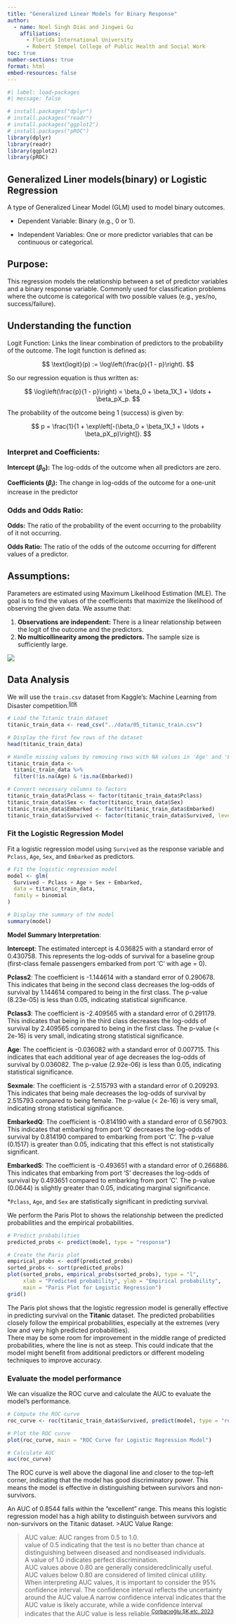 ```yaml
---
title: "Generalized Linear Models for Binary Response"
author:
  - name: Noel Singh Dias and Jingwei Gu
    affiliations:
      - Florida International University
      - Robert Stempel College of Public Health and Social Work
toc: true
number-sections: true
format: html
embed-resources: false
---
```


```r
#| label: load-packages
#| message: false

# install.packages("dplyr")
# install.packages("readr")
# install.packages("ggplot2")
# install.packages("pROC")
library(dplyr)
library(readr)
library(ggplot2)
library(pROC)
```



## Generalized Liner models(binary) or Logistic Regression

A type of Generalized Linear Model (GLM) used to model binary outcomes.

- Dependent Variable: Binary (e.g., 0 or 1).

- Independent Variables: One or more predictor variables that can be continuous or categorical.



## Purpose: 

This regression models the relationship between a set of predictor variables and a binary response variable. Commonly used for classification problems where the outcome is categorical with two possible values (e.g., yes/no, success/failure).



## Understanding the function

Logit Function: Links the linear combination of predictors to the probability of the outcome.
The logit function is defined as:

$$
\text{logit}(p) := \log\left(\frac{p}{1 - p}\right).
$$

So our regression equation is thus written as:

$$
\log\left(\frac{p}{1 - p}\right) = 
  \beta_0 + \beta_1X_1 + \ldots + \beta_pX_p.
$$

The probability of the outcome being 1 (success) is given by:

$$
p = \frac{1}{1 + \exp\left[-(\beta_0 + \beta_1X_1 + \ldots + \beta_pX_p)\right]}.
$$

 
### Interpret and Coefficients:
**Intercept ($\beta_0$):** The log-odds of the outcome when all predictors are zero.

**Coefficients ($\beta_i$):** The change in log-odds of the outcome for a one-unit increase in the predictor 


### Odds and Odds Ratio:
**Odds:** The ratio of the probability of the event occurring to the probability of it not occurring.

**Odds Ratio:** The ratio of the odds of the outcome occurring for different values of a predictor.


## Assumptions:

Parameters are estimated using Maximum Likelihood Estimation (MLE). The goal is to find the values of the coefficients that maximize the likelihood of observing the given data. We assume that:

1. **Observations are independent:** There is a linear relationship between the logit of the outcome and the predictors.
2. **No multicollinearity among the predictors.** The sample size is sufficiently large.

![](fig/05_glm_logistic_image4.jpg)



## Data Analysis

We will use the `train.csv` dataset from Kaggle's: Machine Learning from Disaster competition.^[link](https://www.kaggle.com/competitions/titanic/data)^

```r
# Load the Titanic train dataset
titanic_train_data <- read_csv("../data/05_titanic_train.csv")

# Display the first few rows of the dataset
head(titanic_train_data)
```

```r
# Handle missing values by removing rows with NA values in 'Age' and 'Embarked' columns
titanic_train_data <- 
  titanic_train_data %>%
  filter(!is.na(Age) & !is.na(Embarked))

# Convert necessary columns to factors
titanic_train_data$Pclass <- factor(titanic_train_data$Pclass)
titanic_train_data$Sex <- factor(titanic_train_data$Sex)
titanic_train_data$Embarked <- factor(titanic_train_data$Embarked)
titanic_train_data$Survived <- factor(titanic_train_data$Survived, levels = c(0, 1))

```


### Fit the Logistic Regression Model
Fit a logistic regression model using `Survived` as the response variable and `Pclass`, `Age`, `Sex`, and `Embarked` as predictors.
```r
# Fit the logistic regression model
model <- glm(
  Survived ~ Pclass + Age + Sex + Embarked, 
  data = titanic_train_data, 
  family = binomial
)

# Display the summary of the model
summary(model)
```

**Model Summary Interpretation**:

**Intercept**: The estimated intercept is 4.036825 with a standard error of 0.430758. This represents the log-odds of survival for a baseline group (first-class female passengers embarked from port 'C' with age = 0).

**Pclass2**: The coefficient is -1.144614 with a standard error of 0.290678. This indicates that being in the second class decreases the log-odds of survival by 1.144614 compared to being in the first class. The p-value (8.23e-05) is less than 0.05, indicating statistical significance.

**Pclass3**: The coefficient is -2.409565 with a standard error of 0.291179. This indicates that being in the third class decreases the log-odds of survival by 2.409565 compared to being in the first class. The p-value (< 2e-16) is very small, indicating strong statistical significance.

**Age**: The coefficient is -0.036082 with a standard error of 0.007715. This indicates that each additional year of age decreases the log-odds of survival by 0.036082. The p-value (2.92e-06) is less than 0.05, indicating statistical significance.

**Sexmale**: The coefficient is -2.515793 with a standard error of 0.209293. This indicates that being male decreases the log-odds of survival by 2.515793 compared to being female. The p-value (< 2e-16) is very small, indicating strong statistical significance.

**EmbarkedQ**: The coefficient is -0.814190 with a standard error of 0.567903. This indicates that embarking from port 'Q' decreases the log-odds of survival by 0.814190 compared to embarking from port 'C'. The p-value (0.1517) is greater than 0.05, indicating that this effect is not statistically significant.

**EmbarkedS**: The coefficient is -0.493651 with a standard error of 0.266886. This indicates that embarking from port 'S' decreases the log-odds of survival by 0.493651 compared to embarking from port 'C'. The p-value (0.0644) is slightly greater than 0.05, indicating marginal significance.

*`Pclass`, `Age`, and `Sex` are statistically significant in predicting survival.

We perform the Paris Plot to shows the relationship between the predicted probabilities and the empirical probabilities.
```r
# Predict probabilities
predicted_probs <- predict(model, type = "response")

# Create the Paris plot
empirical_probs <- ecdf(predicted_probs)
sorted_probs <- sort(predicted_probs)
plot(sorted_probs, empirical_probs(sorted_probs), type = "l", 
     xlab = "Predicted probability", ylab = "Empirical probability", 
     main = "Paris Plot for Logistic Regression")
grid()
```
The Paris plot shows that the logistic regression model is generally effective in predicting survival on the **Titanic** dataset. The predicted probabilities closely follow the empirical probabilities, especially at the extremes (very low and very high predicted probabilities). <br>
There may be some room for improvement in the middle range of predicted probabilities, where the line is not as steep. This could indicate that the model might benefit from additional predictors or different modeling techniques to improve accuracy.


### Evaluate the model performance
We can visualize the ROC curve and calculate the AUC to evaluate the model's performance.
```r
# Compute the ROC curve
roc_curve <- roc(titanic_train_data$Survived, predict(model, type = "response"))

# Plot the ROC curve
plot(roc_curve, main = "ROC Curve for Logistic Regression Model")

# Calculate AUC
auc(roc_curve)

```

The ROC curve is well above the diagonal line and closer to the top-left corner, indicating that the model has good discriminatory power. This means the model is effective in distinguishing between survivors and non-survivors.

An AUC of 0.8544 falls within the "excellent" range. This means this logistic regression model has a high ability to distinguish between survivors and non-survivors on the Titanic dataset.
>AUC Value Range:

>AUC value:
>AUC ranges from 0.5 to 1.0. <br>
>value of 0.5 indicating that the test is no better than chance at distinguishing between diseased and nondiseased individuals. <br>
>A value of 1.0 indicates perfect discrimination. <br>
>AUC values above 0.80 are generally consideredclinically useful. <br>
>AUC values below 0.80 are considered of limited clinical utility. <br>
>When interpreting AUC values, it is important to consider the 95% confidence interval. The confidence interval reflects the uncertainty around the AUC value.A narrow confidence interval indicates that the AUC value is likely accurate, while a wide confidence interval indicates that the AUC value is less reliable.^[Çorbacıoğlu ŞK,etc. 2023](https://pubmed.ncbi.nlm.nih.gov/38024184/)^



